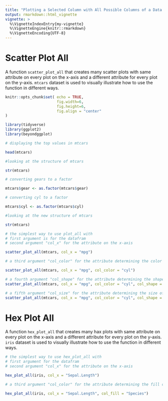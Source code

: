 ```yaml
---
title: "Plotting a Selected Column with All Possible Columns of a Data Frame"
output: rmarkdown::html_vignette
vignette: >
  %\VignetteIndexEntry{my-vignette}
  %\VignetteEngine{knitr::rmarkdown}
  %\VignetteEncoding{UTF-8}
---
```

  
  
  
# Scatter Plot All
  
  A function `scatter_plot_all` that creates many scatter plots with same attribute on every plot on the x-axis and a different attribute for every plot on the y-axis. `mtcars` dataset is used to visually illustrate how to use the function in different ways. 



```r
knitr::opts_chunk$set( echo = TRUE,
                       fig.width=6,
                       fig.height=6,
                       fig.align = "center"
)
```

```r
library(tidyverse)
library(ggplot2)
library(beyondggplot)
```

```r
# displaying the top values in mtcars

head(mtcars)

```


```r
#looking at the structure of mtcars

str(mtcars)

```

```r
# converting gears to a factor

mtcars$gear <- as.factor(mtcars$gear)

# converting cyl to a factor

mtcars$cyl <- as.factor(mtcars$cyl)

#looking at the new structure of mtcars

str(mtcars)
```


```r
# the simplest way to use plot_all with 
# first argument is for the datafram 
# second argument "col_x" for the attribute on the x-axis

scatter_plot_all(mtcars, col_x = "mpg")
```


```r
# a third argument "col_color" for the attribute determining the color of data point

scatter_plot_all(mtcars, col_x = "mpg", col_color = "cyl")
```


```r
# a fourth argument "col_shape" for the attribute determining the shape of data point
scatter_plot_all(mtcars, col_x = "mpg", col_color = "cyl", col_shape = "gear")
```

``` r
# a fifth argument "col_size" for the attribute determining the size of data point
scatter_plot_all(mtcars, col_x = "mpg", col_color = "cyl", col_shape = "gear", col_size = "wt")

```

# Hex Plot All

A function `hex_plot_all` that creates many hax plots with same attribute on every plot on the x-axis and a different attribute for every plot on the y-axis. `iris` dataset is used to visually illustrate how to use the function in different ways. 

```r
# the simplest way to use hex_plot_all with 
# first argument for the datafram 
# second argument "col_x" for the attribute on the x-axis

hex_plot_all(iris, col_x = "Sepal.Length")
```

```r
# a third argument "col_color" for the attribute determining the fill color of data point

hex_plot_all(iris, col_x = "Sepal.Length", col_fill = "Species")
```

